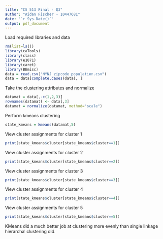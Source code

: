 ---
title: "CS 513 Final - Q3"
author: "Aidan Fischer - 10447681"
date: "`r Sys.Date()`"
output: pdf_document
---
Load required libraries and data
```{r}
rm(list=ls())
library(caTools)
library(class)
library(e1071)
library(caret)
library(BBmisc)
data = read.csv("NYNJ_zipcode_population.csv")
data = data[complete.cases(data), ]
```
Take the clustering attributes and normalize
```{r}
datamat = data[,-c(1,2,3)]
rownames(datamat) <- data[,3]
datamat = normalize(datamat, method="scale")
```
Perform kmeans clustering
```{r}
state_kmeans = kmeans(datamat,5)
```
View cluster assignments for cluster 1
```{r}
print(state_kmeans$cluster[state_kmeans$cluster==1])
```
View cluster assignments for cluster 2
```{r}
print(state_kmeans$cluster[state_kmeans$cluster==2])
```
View cluster assignments for cluster 3
```{r}
print(state_kmeans$cluster[state_kmeans$cluster==3])
```
View cluster assignments for cluster 4
```{r}
print(state_kmeans$cluster[state_kmeans$cluster==4])
```
View cluster assignments for cluster 5
```{r}
print(state_kmeans$cluster[state_kmeans$cluster==5])
```
KMeans did a much better job at clustering more evenly than single linkage hierarchal clustering did. 